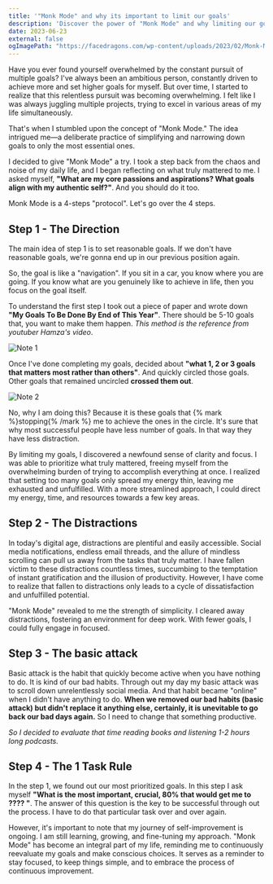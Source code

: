 ```yaml
---
title: '"Monk Mode" and why its important to limit our goals'
description: 'Discover the power of "Monk Mode" and why limiting our goals is crucial. Prioritize what truly matters, avoid overwhelm, and embrace simplicity for focused success.'
date: 2023-06-23
external: false
ogImagePath: "https://facedragons.com/wp-content/uploads/2023/02/Monk-Mode-Ideas.webp"
---
```


Have you ever found yourself overwhelmed by the constant pursuit of multiple goals? I've always been an ambitious person, constantly driven to achieve more and set higher goals for myself. But over time, I started to realize that this relentless pursuit was becoming overwhelming. I felt like I was always juggling multiple projects, trying to excel in various areas of my life simultaneously.

That's when I stumbled upon the concept of "Monk Mode." The idea intrigued me—a deliberate practice of simplifying and narrowing down goals to only the most essential ones.

I decided to give "Monk Mode" a try. I took a step back from the chaos and noise of my daily life, and I began reflecting on what truly mattered to me. I asked myself, **"What are my core passions and aspirations? What goals align with my authentic self?"**.  And you should do it too.

Monk Mode is a 4-steps "protocol". Let's go over the 4 steps.

## Step 1 - The Direction

The main idea of step 1 is to set reasonable goals. If we don't have reasonable goals, we're gonna end up in our previous position again. 

So, the goal is like a "navigation". If you sit in a car, you know where you are going. If you know what are you genuinely like to achieve in life, then you focus on the goal itself. 

To understand the first step I took out a piece of paper and wrote down **"My Goals To Be Done By End of This Year"**. There should be 5-10 goals that, you want to make them happen. *This method is the reference from youtuber Hamza's video*.

![Note 1](/images/note1.png)

Once I've done completing my goals, decided about **"what 1, 2 or 3 goals that matters most rather than others"**. And quickly circled those goals. Other goals that remained uncircled  **crossed them out**.  

![Note 2](/images/note2.png)

No, why I am doing this? Because it is these goals that {% mark %}stopping{% /mark %} me to achieve the ones in the circle. It's sure that why most successful people have less number of goals. In that way they have less distraction.

By limiting my goals, I discovered a newfound sense of clarity and focus. I was able to prioritize what truly mattered, freeing myself from the overwhelming burden of trying to accomplish everything at once. I realized that setting too many goals only spread my energy thin, leaving me exhausted and unfulfilled. With a more streamlined approach, I could direct my energy, time, and resources towards a few key areas.

## Step 2 - The Distractions

In today's digital age, distractions are plentiful and easily accessible. Social media notifications, endless email threads, and the allure of mindless scrolling can pull us away from the tasks that truly matter. I have fallen victim to these distractions countless times, succumbing to the temptation of instant gratification and the illusion of productivity. However, I have come to realize that fallen to distractions only leads to a cycle of dissatisfaction and unfulfilled potential.

"Monk Mode" revealed to me the strength of simplicity. I cleared away distractions, fostering an environment for deep work. With fewer goals, I could fully engage in focused.

## Step 3 - The basic attack

Basic attack is the habit that quickly become active when you have nothing to do. It is kind of our bad habits. Through out my day my basic attack was to scroll down unrelentlessly  social media. And that habit became "online" when I didn't have anything to do. **When we removed our bad habits (basic attack) but didn't replace it anything else, certainly, it is unevitable to go back our bad days again.** So I need to change that something productive.

*So I decided to evaluate that time reading books and listening 1-2 hours long podcasts.* 

## Step 4 - The 1 Task Rule

In the step 1, we found out our most prioritized goals. In this step I ask myself **"What is the most important, crucial, 80% that would get me to ???? "**. The answer of this question is the key to be successful through out the process. I have to do that particular task over and over again.

However, it's important to note that my journey of self-improvement is ongoing. I am still learning, growing, and fine-tuning my approach. "Monk Mode" has become an integral part of my life, reminding me to continuously reevaluate my goals and make conscious choices. It serves as a reminder to stay focused, to keep things simple, and to embrace the process of continuous improvement.